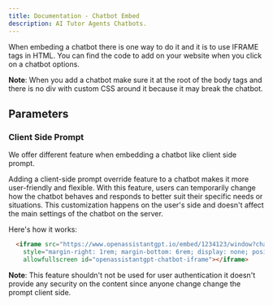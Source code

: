 ```yaml
---
title: Documentation - Chatbot Embed
description: AI Tutor Agents Chatbots.
---
```


When embeding a chatbot there is one way to do it and it is to use IFRAME tags in HTML. You can find the code to add on your website when you click on a chatbot options.

**Note**: When you add a chatbot make sure it at the root of the body tags and there is no div with custom CSS around it because it may break the chatbot.

## Parameters

### Client Side Prompt

We offer different feature when embedding a chatbot like client side prompt.

Adding a client-side prompt override feature to a chatbot makes it more user-friendly and flexible. With this feature, users can temporarily change how the chatbot behaves and responds to better suit their specific needs or situations. This customization happens on the user's side and doesn't affect the main settings of the chatbot on the server.

Here's how it works:

```HTML
  <iframe src="https://www.openassistantgpt.io/embed/1234123/window?chatbox=false&clientSidePrompt=You are currently talking to {User X} help him to understand the book {Book Name X}."
    style="margin-right: 1rem; margin-bottom: 6rem; display: none; position: fixed; right: 0; bottom: 0; pointer-events: none; overflow: hidden; height: 65vh; border: 2px solid #e2e8f0; border-radius: 0.375rem; box-shadow: 0 4px 6px -1px rgba(0, 0, 0, 0.1), 0 2px 4px -1px rgba(0, 0, 0, 0.06); width: 30rem;"
    allowfullscreen id="openassistantgpt-chatbot-iframe"></iframe>
```

**Note**: This feature shouldn't not be used for user authentication it doesn't provide any security on the content since anyone change change the prompt client side.